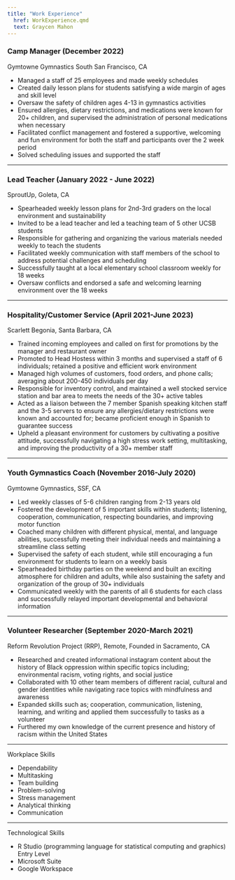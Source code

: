 ```yaml
---
title: "Work Experience"
  href: WorkExperience.qmd
  text: Graycen Mahon
---
```


<body>
  <h3>Camp Manager (December 2022)</h3>
  Gymtowne Gymnastics South San Francisco, CA
    <ul>
      <li>Managed a staff of 25 employees and made weekly schedules</li>
      <li>Created daily lesson plans for students satisfying a wide margin of ages and skill level</li>
      <li>Oversaw the safety of children ages 4-13 in gymnastics activities</li>
      <li>Ensured allergies, dietary restrictions, and medications were known for 20+ children, and supervised the administration of personal medications when necessary</li>
      <li>Facilitated conflict management and fostered a supportive, welcoming and fun environment for both the staff and participants over the 2 week period</li>
      <li>Solved scheduling issues and supported the staff</li>
    </ul>
</body>

--------

<body>
  <h3>Lead Teacher (January 2022 - June 2022)</h3>
  SproutUp, Goleta, CA
    <ul>
      <li>Spearheaded weekly lesson plans for 2nd-3rd graders on the local environment and sustainability</li>
      <li>Invited to be a lead teacher and led a teaching team of 5 other UCSB students</li>
      <li>Responsible for gathering and organizing the various materials needed weekly to teach the students</li>
      <li>Facilitated weekly communication with staff members of the school to address potential challenges and scheduling</li>
      <li>Successfully taught at a local elementary school classroom weekly for 18 weeks</li>
      <li>Oversaw conflicts and endorsed a safe and welcoming learning environment over the 18 weeks
</li>
    </ul>
</body>

-------

<body>
  <h3>Hospitality/Customer Service (April 2021-June 2023)</h3>
 Scarlett Begonia, Santa Barbara, CA
    <ul>
      <li>Trained incoming employees and called on first for promotions by the manager and restaurant owner</li>
      <li>Promoted to Head Hostess within 3 months and supervised a staff of 6 individuals; retained a positive and efficient work environment</li>
      <li>Managed high volumes of customers, food orders, and phone calls; averaging about 200-450 individuals per day</li>
      <li>Responsible for inventory control, and maintained a well stocked service station and bar area to meets the needs of the 30+ active tables</li>
      <li>Acted as a liaison between the 7 member Spanish speaking kitchen staff and the 3-5 servers to ensure any allergies/dietary restrictions were known and accounted for; became proficient enough in Spanish to guarantee success</li>
      <li>Upheld a pleasant environment for customers by cultivating a positive attitude, successfully navigating a high stress work setting, multitasking, and improving the productivity of a 30+ member staff</li>
    </ul>
</body>

-------

<body>
  <h3>Youth Gymnastics Coach (November 2016-July 2020)</h3>
  Gymtowne Gymnastics, SSF, CA
    <ul>
      <li>Led weekly classes of 5-6 children ranging from 2-13 years old</li>
      <li>Fostered the development of 5 important skills within students; listening, cooperation, communication, respecting boundaries, and improving motor function</li>
      <li>Coached many children with different physical, mental, and language abilities, successfully meeting their individual needs and maintaining a streamline class setting</li>
      <li>Supervised the safety of each student, while still encouraging a fun environment for students to learn on a weekly basis</li>
      <li>Spearheaded birthday parties on the weekend and built an exciting atmosphere for children and adults, while also sustaining the safety and organization of the group of 30+ individuals</li>
      <li>Communicated weekly with the parents of all 6 students for each class and successfully relayed important developmental and behavioral information</li>
    </ul>
</body>

-------

<body>
  <h3>Volunteer Researcher (September 2020-March 2021)</h3>
 Reform Revolution Project (RRP), Remote, Founded in Sacramento, CA
    <ul>
      <li>Researched and created informational instagram content about the history of Black oppression within specific topics including; environmental racism, voting rights, and social justice</li>
      <li>Collaborated with 10 other team members of different racial, cultural and gender identities while navigating race topics with mindfulness and awareness</li>
      <li>Expanded skills such as; cooperation, communication, listening, learning, and writing and applied them successfully to tasks as a volunteer</li>
      <li>Furthered my own knowledge of the current presence and history of racism within the United States</li>
    </ul>
</body>

-----------

Workplace Skills
    <ul>
      <li>Dependability</li>
      <li>Multitasking</li>
      <li>Team building</li>
      <li>Problem-solving</li>
      <li>Stress management</li>
      <li>Analytical thinking</li>
      <li>Communication</li>
      </ul>
</body>

----------

Technological Skills
    <ul>
      <li>R Studio (programming language for statistical computing and graphics) Entry Level</li>
      <li>Microsoft Suite</li>
      <li>Google Workspace</ul>
</body>